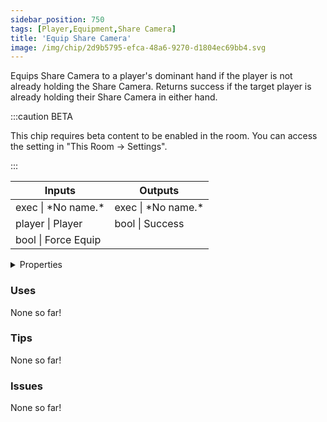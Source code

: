 ```yaml
---
sidebar_position: 750
tags: [Player,Equipment,Share Camera]
title: 'Equip Share Camera'
image: /img/chip/2d9b5795-efca-48a6-9270-d1804ec69bb4.svg
---
```


Equips Share Camera to a player's dominant hand if the player is not already holding the Share Camera.
Returns success if the target player is already holding their Share Camera in either hand.

:::caution BETA

This chip requires beta content to be enabled in the room. You can access the setting in "This Room -> Settings".

:::

<IChip uuid="2d9b5795-efca-48a6-9270-d1804ec69bb4"/>

<table><thead><tr><th>Inputs</th><th>Outputs</th></tr></thead><tbody><tr><td>exec | *No name.*</td><td>exec | *No name.*</td></tr><tr><td>player | Player</td><td>bool | Success</td></tr><tr><td>bool | Force Equip</td><td /></tr></tbody></table>

<details>
  <summary>Properties</summary>
  <div>
    <div>
    <table>
      <tbody>
        <tr>
          <td>Is beta required?</td>
          <td>Yes</td>
        </tr>
        <tr>
          <td>Is chip a trolling risk?</td>
          <td>No</td>
        </tr>
        <tr>
          <td>Is chip a role assignment risk?</td>
          <td>No</td>
        </tr>
        <tr>
          <td>Chip UUID</td>
          <td>2d9b5795-efca-48a6-9270-d1804ec69bb4</td>
        </tr>
        <tr>
          <td>Room availability</td>
          <td>Available everywhere</td>
        </tr>
      </tbody>
    </table>
    </div>
  </div>
</details>

### Uses

None so far!

### Tips

None so far!

### Issues

None so far!